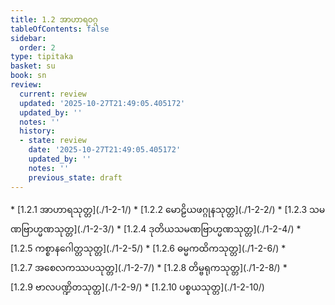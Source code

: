 ```yaml
---
title: 1.2 အာဟာရဝဂ္ဂ
tableOfContents: false
sidebar:
  order: 2
type: tipitaka
basket: su
book: sn
review:
  current: review
  updated: '2025-10-27T21:49:05.405172'
  updated_by: ''
  notes: ''
  history:
  - state: review
    date: '2025-10-27T21:49:05.405172'
    updated_by: ''
    notes: ''
    previous_state: draft
---
```



<ReviewStatus review={frontmatter.review} showDetails={true} />

<HypothesisAnnotation frontmatter={frontmatter} />

<DynamicBreadcrumb />



<TableOfContents book="sn" section="1.2">
* [1.2.1 အာဟာရသုတ္တ](./1-2-1/)
* [1.2.2 မောဠိယဖဂ္ဂုနသုတ္တ](./1-2-2/)
* [1.2.3 သမဏဗြာဟ္မဏသုတ္တ](./1-2-3/)
* [1.2.4 ဒုတိယသမဏဗြာဟ္မဏသုတ္တ](./1-2-4/)
* [1.2.5 ကစ္စာနဂေါတ္တသုတ္တ](./1-2-5/)
* [1.2.6 ဓမ္မကထိကသုတ္တ](./1-2-6/)
* [1.2.7 အစေလကဿပသုတ္တ](./1-2-7/)
* [1.2.8 တိမ္ဗရုကသုတ္တ](./1-2-8/)
* [1.2.9 ဗာလပဏ္ဍိတသုတ္တ](./1-2-9/)
* [1.2.10 ပစ္စယသုတ္တ](./1-2-10/)
</TableOfContents>